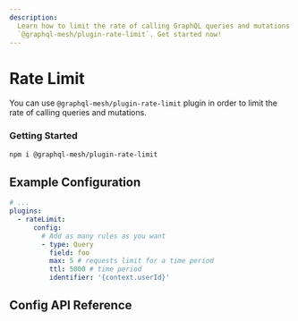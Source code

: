 ```yaml
---
description:
  Learn how to limit the rate of calling GraphQL queries and mutations with
  `@graphql-mesh/plugin-rate-limit`. Get started now!
---
```


# Rate Limit

You can use `@graphql-mesh/plugin-rate-limit` plugin in order to limit the rate of calling queries
and mutations.

### Getting Started

```sh npm2yarn
npm i @graphql-mesh/plugin-rate-limit
```

## Example Configuration

```yaml filename=".meshrc.yaml"
# ...
plugins:
  - rateLimit:
      config:
        # Add as many rules as you want
        - type: Query
          field: foo
          max: 5 # requests limit for a time period
          ttl: 5000 # time period
          identifier: '{context.userId}'
```

## Config API Reference


<API />
